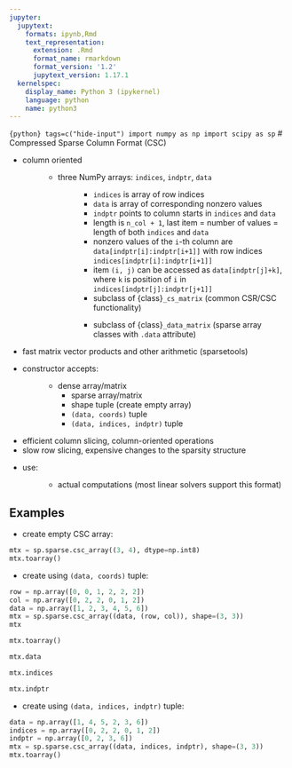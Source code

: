 ```yaml
---
jupyter:
  jupytext:
    formats: ipynb,Rmd
    text_representation:
      extension: .Rmd
      format_name: rmarkdown
      format_version: '1.2'
      jupytext_version: 1.17.1
  kernelspec:
    display_name: Python 3 (ipykernel)
    language: python
    name: python3
---
```


```{python} tags=c("hide-input")
import numpy as np
import scipy as sp
```
# Compressed Sparse Column Format (CSC)

- column oriented
  : - three NumPy arrays: `indices`, `indptr`, `data`
      : - `indices` is array of row indices
        - `data` is array of corresponding nonzero values
        - `indptr` points to column starts in `indices` and `data`
        - length is `n_col + 1`, last item = number of values = length of both
          `indices` and `data`
        - nonzero values of the `i`-th column are `data[indptr[i]:indptr[i+1]]`
          with row indices `indices[indptr[i]:indptr[i+1]]`
        - item `(i, j)` can be accessed as `data[indptr[j]+k]`, where `k` is
          position of `i` in `indices[indptr[j]:indptr[j+1]]`
    - subclass of {class}`_cs_matrix` (common CSR/CSC functionality)
      : - subclass of {class}`_data_matrix` (sparse array classes with
          `.data` attribute)
- fast matrix vector products and other arithmetic (sparsetools)
- constructor accepts:
  : - dense array/matrix
    - sparse array/matrix
    - shape tuple (create empty array)
    - `(data, coords)` tuple
    - `(data, indices, indptr)` tuple
- efficient column slicing, column-oriented operations
- slow row slicing, expensive changes to the sparsity structure
- use:
  : - actual computations (most linear solvers support this format)

## Examples

- create empty CSC array:

```python
mtx = sp.sparse.csc_array((3, 4), dtype=np.int8)
mtx.toarray()
```

- create using `(data, coords)` tuple:

```python
row = np.array([0, 0, 1, 2, 2, 2])
col = np.array([0, 2, 2, 0, 1, 2])
data = np.array([1, 2, 3, 4, 5, 6])
mtx = sp.sparse.csc_array((data, (row, col)), shape=(3, 3))
mtx
```

```python
mtx.toarray()
```

```python
mtx.data
```

```python
mtx.indices
```

```python
mtx.indptr
```

- create using `(data, indices, indptr)` tuple:

```python
data = np.array([1, 4, 5, 2, 3, 6])
indices = np.array([0, 2, 2, 0, 1, 2])
indptr = np.array([0, 2, 3, 6])
mtx = sp.sparse.csc_array((data, indices, indptr), shape=(3, 3))
mtx.toarray()
```